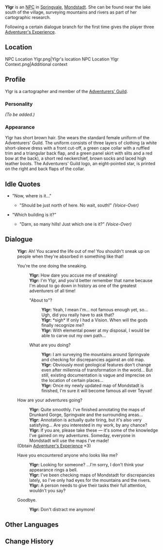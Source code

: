 {{Meta
<!-- REMOVE THIS TEMPLATE AFTER ADDING MISSING INFO -->
|missing_NPC_profile  = yes
}}
{{Character Infobox
|image            = NPC Ylgr.png
|type             = NPC
|region           = Mondstadt
|affiliation      = Adventurers' Guild
|title            = Adventurer
|dialoguereward   = {{Card|Adventurer's Experience|3}}
}}
'''Ylgr''' is an [[NPC]] in [[Springvale]], [[Mondstadt]]. She can be found near the lake south of the village, surveying mountains and rivers as part of her cartographic research.

Following a certain dialogue branch for the first time gives the player three [[Adventurer's Experience]].

==Location==
<gallery hideaddbutton="true" captionalign="center">
NPC Location Ylgr.png|Ylgr's location
NPC Location Ylgr Context.png|Additional context
</gallery>

==Profile==
<!-- detailed story/lore information goes here -->
Ylgr is a cartographer and member of the [[Adventurers' Guild]].

===Personality===
''(To be added.)''

===Appearance===
Ylgr has short brown hair. She wears the standard female uniform of the Adventurers' Guild. The uniform consists of three layers of clothing (a white short-sleeve dress with a front cut-off, a green cape collar with a ruffled trim and a triangular back flap, and a green panel skirt with slits and a red bow at the back), a short red neckerchief, brown socks and laced high leather boots. The Adventurers' Guild logo, an eight-pointed star, is printed on the right and back flaps of the collar.

==Idle Quotes==
* "Now, where is it..."
** {{A|VO Ylgr 01.ogg}} "Should be just north of here. No wait, south!" ''(Voice-Over)''
* "Which building is it?"
** {{A|VO Ylgr 02.ogg}} "Darn, so many hills! Just which one is it?" ''(Voice-Over)''

==Dialogue==
{{Dialogue start}}
:'''Ylgr:''' Ah! You scared the life out of me! You shouldn't sneak up on people when they're absorbed in something like that!
:{{DIcon}} You're the one doing the sneaking.
::'''Ylgr:''' How dare you accuse me of sneaking!
::'''Ylgr:''' I'm Ylgr, and you'd better remember that name because I'm about to go down in history as one of the greatest adventurers of all time!
::{{DIcon}} "About to"?
:::'''Ylgr:''' Yeah, I mean I'm... not famous enough yet, so... Ugh, did you really have to ask that?
:::'''Ylgr:''' *sigh* If only I had a Vision. When will the gods finally recognize me?
:::'''Ylgr:''' With elemental power at my disposal, I would be able to carve out my own path...
::{{DIcon}} What are you doing?
:::'''Ylgr:''' I am surveying the mountains around Springvale and checking for discrepancies against an old map.
:::'''Ylgr:''' Obviously most geological features don't change even after millennia of transformation in the world... But still, existing documentation is vague and imprecise on the location of certain places...
:::'''Ylgr:''' Once my newly updated map of Mondstadt is finished, I'm sure it will become famous all over Teyvat!
:{{DIcon|Reward}} How are your adventures going?
::'''Ylgr:''' Quite smoothly. I've finished annotating the maps of Drunkard Gorge, Springvale and the surrounding areas...
::'''Ylgr:''' Annotation is actually quite tiring, but it's also very satisfying... Are you interested in my work, by any chance?
::'''Ylgr:''' If you are, please take these &mdash; it's some of the knowledge I've gained on my adventures. Someday, everyone in Mondstadt will use the maps I've made!
:;(Obtain [[Adventurer's Experience]] ×3)
:{{DIcon}} Have you encountered anyone who looks like me?
::'''Ylgr:''' Looking for someone? ...I'm sorry, I don't think your appearance rings a bell.
::'''Ylgr:''' I've been checking maps of Mondstadt for discrepancies lately, so I've only had eyes for the mountains and the rivers.
::'''Ylgr:''' A person needs to give their tasks their full attention, wouldn't you say?
:{{DIcon}} Goodbye.
::'''Ylgr:''' Don't distract me anymore!
{{Dialogue end}}

== Other Languages==
{{Other Languages
|default_hidden = 1
|en      = Ylgr
|zhs     = 伊尔佳
|zhs_rm  = Yī'ěrjiā
|zht     = 伊爾佳
|zht_rm  = Yī'ěrjiā
|ja      = ユルグ
|ja_rm   = Yurugu
|ko      = 아이자
|ko_rm   = A'ija
|es      = Ylgr
|fr      = Yglr
|ru      = Ильгр
|th      = Ylgr
|vi      = Ylgr
|de      = Ylgr
|id      = Ylgr
|pt      = Ylgr
}}

==Change History==
{{Change History|1.0}}